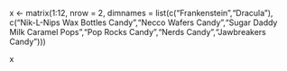 x <- matrix(1:12, nrow = 2, dimnames = list(c("Frankenstein","Dracula"), c("Nik-L-Nips Wax Bottles Candy","Necco Wafers Candy","Sugar Daddy Milk Caramel Pops","Pop Rocks Candy","Nerds Candy","Jawbreakers Candy")))

x